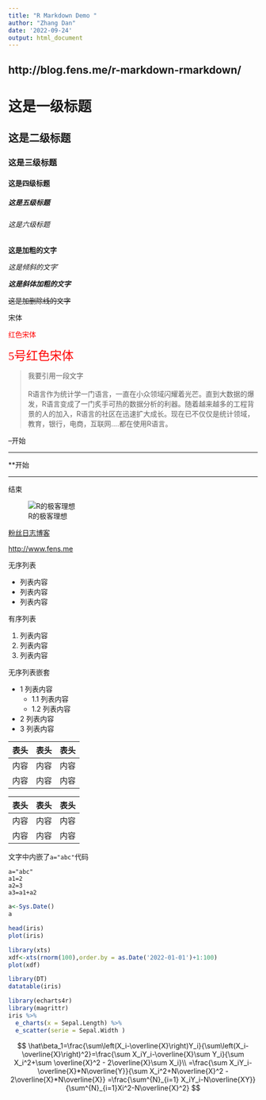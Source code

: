 ```yaml
---
title: "R Markdown Demo "
author: "Zhang Dan"
date: '2022-09-24'
output: html_document
---
```


## http://blog.fens.me/r-markdown-rmarkdown/

# 这是一级标题
## 这是二级标题
### 这是三级标题
#### 这是四级标题
##### 这是五级标题
###### 这是六级标题


**这是加粗的文字**

*这是倾斜的文字*`

***这是斜体加粗的文字***

~~这是加删除线的文字~~

<font face="宋体">宋体</font>

<font face="宋体" color="red">红色宋体</font>

<font face="宋体" color="red" size="5">5号红色宋体</font>


> 我要引用一段文字\
\
R语言作为统计学一门语言，一直在小众领域闪耀着光芒。直到大数据的爆发，R语言变成了一门炙手可热的数据分析的利器。随着越来越多的工程背景的人的加入，R语言的社区在迅速扩大成长。现在已不仅仅是统计领域，教育，银行，电商，互联网….都在使用R语言。

--开始

---

**开始

********************

结束


![R的极客理想](http://fens.me/images/slider/img4.png)

[粉丝日志博客](fens.me)

<http://www.fens.me>

无序列表

+ 列表内容
+ 列表内容
+ 列表内容


有序列表

1. 列表内容
2. 列表内容
3. 列表内容

无序列表嵌套

+ 1 列表内容
   + 1.1 列表内容
   + 1.2 列表内容
+ 2 列表内容
+ 3 列表内容




表头|表头|表头
---|:--:|---:
内容|内容|内容
内容|内容|内容


表头|表头|表头
--|--|--
内容|内容|内容
内容|内容|内容


文字中内嵌了`a="abc"`代码


```
a="abc"
a1=2
a2=3
a3=a1+a2
```


```r
a<-Sys.Date()
a

head(iris)
plot(iris)
```

```r
library(xts)
xdf<-xts(rnorm(100),order.by = as.Date('2022-01-01')+1:100)
plot(xdf)
```

```r
library(DT)
datatable(iris)
```

```r
library(echarts4r)
library(magrittr)
iris %>% 
  e_charts(x = Sepal.Length) %>%
  e_scatter(serie = Sepal.Width )
```

$$
\hat\beta_1=\frac{\sum\left(X_i-\overline{X}\right)Y_i}{\sum\left(X_i-\overline{X}\right)^2}=\frac{\sum X_iY_i-\overline{X}\sum Y_i}{\sum X_i^2+\sum \overline{X}^2 - 2\overline{X}\sum X_i}\\
=\frac{\sum X_iY_i-\overline{X}*N\overline{Y}}{\sum X_i^2+N\overline{X}^2 - 2\overline{X}*N\overline{X}}
=\frac{\sum^{N}_{i=1} X_iY_i-N\overline{XY}}{\sum^{N}_{i=1}Xi^2-N\overline{X}^2}
$$
